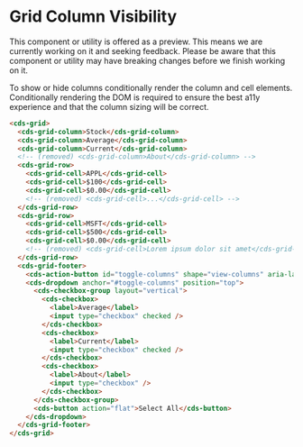 
<Meta title="Data Grid (Preview)/Column Visibility" />

# Grid Column Visibility

<cds-alert-group status="warning" cds-layout="m-b:lg">
  <cds-alert>
    This component or utility is offered as a preview. This means we are currently working on it and seeking feedback.
    Please be aware that this component or utility may have breaking changes before we finish working on it.
  </cds-alert>
</cds-alert-group>

To show or hide columns conditionally render the column and cell elements. Conditionally rendering
the DOM is required to ensure the best a11y experience and that the column sizing will be correct.

<Story id="stories-grid--column-visibility" />

```html
<cds-grid>
  <cds-grid-column>Stock</cds-grid-column>
  <cds-grid-column>Average</cds-grid-column>
  <cds-grid-column>Current</cds-grid-column>
  <!-- (removed) <cds-grid-column>About</cds-grid-column> -->
  <cds-grid-row>
    <cds-grid-cell>APPL</cds-grid-cell>
    <cds-grid-cell>$100</cds-grid-cell>
    <cds-grid-cell>$0.00</cds-grid-cell>
    <!-- (removed) <cds-grid-cell>...</cds-grid-cell> -->
  </cds-grid-row>
  <cds-grid-row>
    <cds-grid-cell>MSFT</cds-grid-cell>
    <cds-grid-cell>$500</cds-grid-cell>
    <cds-grid-cell>$0.00</cds-grid-cell>
    <!-- (removed) <cds-grid-cell>Lorem ipsum dolor sit amet</cds-grid-cell> -->
  </cds-grid-row>
  <cds-grid-footer>
    <cds-action-button id="toggle-columns" shape="view-columns" aria-label="filter column"></cds-action-button>
    <cds-dropdown anchor="#toggle-columns" position="top">
      <cds-checkbox-group layout="vertical">
        <cds-checkbox>
          <label>Average</label>
          <input type="checkbox" checked />
        </cds-checkbox>
        <cds-checkbox>
          <label>Current</label>
          <input type="checkbox" checked />
        </cds-checkbox>
        <cds-checkbox>
          <label>About</label>
          <input type="checkbox" />
        </cds-checkbox>
      </cds-checkbox-group>
      <cds-button action="flat">Select All</cds-button>
    </cds-dropdown>
  </cds-grid-footer>
</cds-grid>
```

